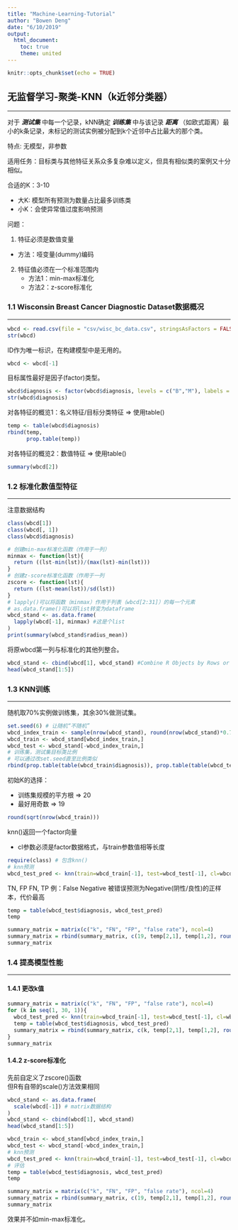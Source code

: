 ```yaml
---
title: "Machine-Learning-Tutorial"
author: "Bowen Deng"
date: "6/10/2019"
output: 
  html_document:
    toc: true
    theme: united
---
```


```r
knitr::opts_chunk$set(echo = TRUE)
```

## 无监督学习-聚类-KNN（k近邻分类器）
***
对于 ***测试集*** 中每一个记录，kNN确定 ***训练集*** 中与该记录 ***距离*** （如欧式距离）最小的k条记录，未标记的测试实例被分配到k个近邻中占比最大的那个类。

特点: 无模型，非参数

适用任务：目标类与其他特征关系众多复杂难以定义，但具有相似类的案例又十分相似。

合适的K：3-10

* 大K: 模型所有预测为数量占比最多训练类
* 小K：会使异常值过度影响预测

问题：

1. 特征必须是数值变量
  * 方法：哑变量(dummy)编码
2. 特征值必须在一个标准范围内
	* 方法1：min-max标准化
	* 方法2：z-score标准化

### 1.1 Wisconsin Breast Cancer Diagnostic Dataset数据概况
***
```r
wbcd <- read.csv(file = "csv/wisc_bc_data.csv", stringsAsFactors = FALSE)
str(wbcd)
```
ID作为唯一标识，在构建模型中是无用的。
```r
wbcd <- wbcd[-1]
```
目标属性最好是因子(factor)类型。
```r
wbcd$diagnosis <- factor(wbcd$diagnosis, levels = c("B","M"), labels = c("Benign", "Malignant"))
str(wbcd$diagnosis)
```

对各特征的概览1：名义特征/目标分类特征 => 使用table()
```r
temp <- table(wbcd$diagnosis)
rbind(temp, 
      prop.table(temp))
```

对各特征的概览2：数值特征 => 使用table()
```r
summary(wbcd[2])
```
### 1.2 标准化数值型特征
***
注意数据结构
```r
class(wbcd[1])
class(wbcd[, 1])
class(wbcd$diagnosis)
```

```r
# 创建min-max标准化函数（作用于一列）
minmax <- function(lst){
  return ((lst-min(lst))/(max(lst)-min(lst)))
}
# 创建z-score标准化函数（作用于一列
zscore <- function(lst){
  return ((lst-mean(lst))/sd(lst))
}
# lapply()可以将函数（minmax）作用于列表（wbcd[2:31]）的每一个元素
# as.data.frame()可以将list转变为dataframe
wbcd_stand <- as.data.frame(
  lapply(wbcd[-1], minmax) #这是个list
) 
print(summary(wbcd_stand$radius_mean))
```

将原wbcd第一列与标准化的其他列整合。
```r
wbcd_stand <- cbind(wbcd[1], wbcd_stand) #Combine R Objects by Rows or Columns
head(wbcd_stand[1:5])
```

### 1.3 KNN训练
***
随机取70%实例做训练集，其余30%做测试集。
```r
set.seed(6) # 让随机“不随机”
wbcd_index_train <- sample(nrow(wbcd_stand), round(nrow(wbcd_stand)*0.7))
wbcd_train <- wbcd_stand[wbcd_index_train,]
wbcd_test <- wbcd_stand[-wbcd_index_train,]
# 训练集，测试集目标类比例 
# 可以通过改set.seed直至比例类似
rbind(prop.table(table(wbcd_train$diagnosis)), prop.table(table(wbcd_test$diagnosis)))
```

初始K的选择：

* 训练集规模的平方根 => 20
* 最好用奇数 => 19
```r
round(sqrt(nrow(wbcd_train)))
```

knn()返回一个factor向量

* cl参数必须是factor数据格式，与train参数值相等长度
```r
require(class) # 包含knn()
# knn预测
wbcd_test_pred <- knn(train=wbcd_train[-1], test=wbcd_test[-1], cl=wbcd_train$diagnosis, k=19)
```

TN, FP
FN, TP
例：False Negative 被错误预测为Negative(阴性/良性)的正样本，代价最高
```r
temp = table(wbcd_test$diagnosis, wbcd_test_pred)
temp
```

```r
summary_matrix = matrix(c("k", "FN", "FP", "false rate"), ncol=4)
summary_matrix = rbind(summary_matrix, c(19, temp[2,1], temp[1,2], round((temp[2,1]+temp[1,2])/sum(temp),4)) )
summary_matrix
```

### 1.4 提高模型性能
***
#### 1.4.1 更改k值
```r
summary_matrix = matrix(c("k", "FN", "FP", "false rate"), ncol=4)
for (k in seq(1, 30, 1)){
  wbcd_test_pred <- knn(train=wbcd_train[-1], test=wbcd_test[-1], cl=wbcd_train$diagnosis, k=k)
  temp = table(wbcd_test$diagnosis, wbcd_test_pred)
  summary_matrix = rbind(summary_matrix, c(k, temp[2,1], temp[1,2], round((temp[2,1]+temp[1,2])/sum(temp),4)) )
}
summary_matrix
```

#### 1.4.2 z-score标准化
先前自定义了zscore()函数<br>
但R有自带的scale()方法效果相同
```r
wbcd_stand <- as.data.frame(
  scale(wbcd[-1]) # matrix数据结构
)
wbcd_stand <- cbind(wbcd[1], wbcd_stand)
head(wbcd_stand[1:5])
```

```r
wbcd_train <- wbcd_stand[wbcd_index_train,]
wbcd_test <- wbcd_stand[-wbcd_index_train,]
# knn预测
wbcd_test_pred <- knn(train=wbcd_train[-1], test=wbcd_test[-1], cl=wbcd_train$diagnosis, k=19)
# 评估
temp = table(wbcd_test$diagnosis, wbcd_test_pred)
temp
```

```r
summary_matrix = matrix(c("k", "FN", "FP", "false rate"), ncol=4)
summary_matrix = rbind(summary_matrix, c(19, temp[2,1], temp[1,2], round((temp[2,1]+temp[1,2])/sum(temp),4)) )
summary_matrix
```

效果并不如min-max标准化。